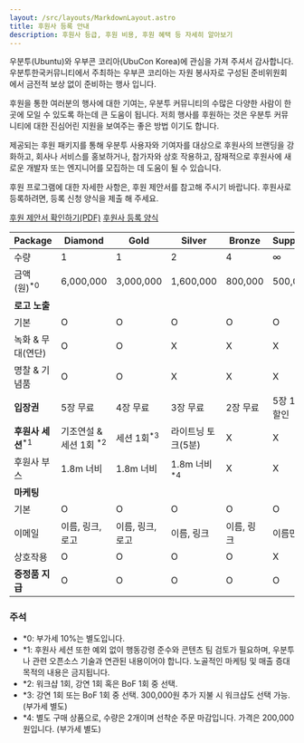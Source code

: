 ```yaml
---
layout: /src/layouts/MarkdownLayout.astro
title: 후원사 등록 안내
description: 후원사 등급, 후원 비용, 후원 혜택 등 자세히 알아보기
---
```


우분투(Ubuntu)와 우부콘 코리아(UbuCon Korea)에 관심을 가져 주셔서 감사합니다. 우분투한국커뮤니티에서 주최하는 우부콘 코리아는 자원 봉사자로 구성된 준비위원회에서 금전적 보상 없이 준비하는 행사 입니다.

후원을 통한 여러분의 행사에 대한 기여는, 우분투 커뮤니티의 수많은 다양한 사람이 한 곳에 모일 수 있도록 하는데 큰 도움이 됩니다. 저희 행사를 후원하는 것은 우분투 커뮤니티에 대한 진심어린 지원을 보여주는 좋은 방법 이기도 합니다.

제공되는 후원 패키지를 통해 우분투 사용자와 기여자를 대상으로 후원사의 브랜딩을 강화하고, 회사나 서비스를 홍보하거나, 참가자와 상호 작용하고, 잠재적으로 후원사에 새로운 개발자 또는 엔지니어를 모집하는 데 도움이 될 수 있습니다.

후원 프로그램에 대한 자세한 사항은, 후원 제안서를 참고해 주시기 바랍니다. 후원사로 등록하려면, 등록 신청 양식을 제출 해 주세요.

<div>
    <a className="p-button has-icon" target="_blank" href="/sponsorship-prospectus-ko.pdf">후원 제안서 확인하기(PDF)</a>
    <a className="p-button has-icon" target="_blank" href="https://forms.gle/oJJKTkMgXr5KmX9dA">후원사 등록 양식</a>
</div>

| **Package** | Diamond | Gold | Silver | Bronze | Supporter |
| --- | --- | --- | --- | --- | --- |
| 수량 | 1 | 1 | 2 | 4 | ∞ |
| 금액(원)<sup>*0</sup> | 6,000,000 | 3,000,000 | 1,600,000 | 800,000 | 500,000 |
| **로고 노출** || |
| 기본 | O | O | O | O | O |
| 녹화 & 무대(연단) | O | O | X | X | X |
| 명찰 & 기념품 | O | O | X | X | X |
| **입장권** | 5장 무료 | 4장 무료 | 3장 무료 | 2장 무료 | 5장 10% 할인 |
| **후원사 세션**<sup>*1</sup> | 기조연설 & 세션 1회 <sup>*2</sup> | 세션 1회<sup>*3</sup> | 라이트닝 토크(5분) | X | X |
| 후원사 부스 | 1.8m 너비 | 1.8m 너비 | 1.8m 너비<sup>*4</sup> | X | X |
| **마케팅** || |
| 기본  | O | O | O | O | O |
| 이메일 | 이름, 링크, 로고 | 이름, 링크, 로고 | 이름, 링크 | 이름, 링크 | 이름만 언급 |
| 상호작용 | O | O | O | O | X |
| **증정품 지급** | O | O | O | O | O |


### 주석
- *0: 부가세 10%는 별도입니다.
- *1: 후원사 세션 또한 예외 없이 행동강령 준수와 콘텐츠 팀 검토가 필요하며, 우분투나 관련 오픈소스 기술과 연관된 내용이어야 합니다. 노골적인 마케팅 및 매출 증대 목적의 내용은 금지됩니다.
- *2: 워크샵 1회, 강연 1회 혹은 BoF 1회 중 선택. 
- *3: 강연 1회 또는 BoF 1회 중 선택. 300,000원 추가 지불 시 워크샵도 선택 가능. (부가세 별도)
- *4: 별도 구매 상품으로, 수량은 2개이며 선착순 주문 마감입니다. 가격은 200,000원입니다. (부가세 별도)
